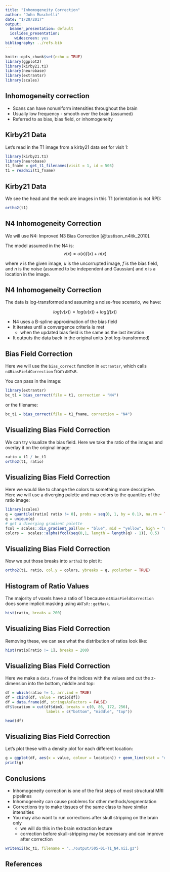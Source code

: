 ```yaml
---
title: "Inhomogeneity Correction"
author: "John Muschelli"
date: "1/20/2017"
output:
  beamer_presentation: default
  ioslides_presentation:
    widescreen: yes
bibliography: ../refs.bib
---
```


```r
knitr::opts_chunk$set(echo = TRUE)
library(ggplot2)
library(kirby21.t1)
library(neurobase)
library(extrantsr)
library(scales)
```

## Inhomogeneity correction

- Scans can have nonuniform intensities throughout the brain
- Usually low frequency - smooth over the brain (assumed)
- Referred to as bias, bias field, or inhomogeneity

## Kirby21 Data

Let's read in the T1 image from a kirby21 data set for visit 1:

```r
library(kirby21.t1)
library(neurobase)
t1_fname = get_t1_filenames(visit = 1, id = 505)
t1 = readnii(t1_fname)
```

## Kirby21 Data

We see the head and the neck are images in this T1 (orientation is not RPI):

```r
ortho2(t1)
```


## N4 Inhomogeneity Correction

We will use N4: Improved N3 Bias Correction [@tustison_n4itk_2010].  

The model assumed in the N4 is:
$$
v(x) = u(x)f(x) + n(x)
$$

where $v$ is the given image, $u$ is the uncorrupted image, $f$ is the bias field, and $n$ is the noise (assumed to be independent and Gaussian) and $x$ is a location in the image.


## N4 Inhomogeneity Correction

The data is log-transformed and assuming a noise-free scenario, we have:

$$
log(v(x)) = log(u(x)) + log( f(x) )
$$

- N4 uses a B-spline approximation of the bias field
- It iterates until a convergence criteria is met
    - when the updated bias field is the same as the last iteration
- It outputs the data back in the original units (not log-transformed)

## Bias Field Correction

Here we will use the `bias_correct` function in `extrantsr`, which calls `n4BiasFieldCorrection` from `ANTsR`.  

You can pass in the image:
```r
library(extrantsr)
bc_t1 = bias_correct(file = t1, correction = "N4")
```

or the filename:

```r
bc_t1 = bias_correct(file = t1_fname, correction = "N4")
```


## Visualizing Bias Field Correction

We can try visualize the bias field.  Here we take the ratio of the images and overlay it on the original image:

```r
ratio = t1 / bc_t1
ortho2(t1, ratio)
```

## Visualizing Bias Field Correction

Here we would like to change the colors to something more descriptive.  Here we will use a diverging palette and map colors to the quantiles of the ratio image:

```r
library(scales)
q = quantile(ratio[ ratio != 0], probs = seq(0, 1, by = 0.1), na.rm = TRUE)
q = unique(q)
# get a diverging gradient palette
fcol = scales::div_gradient_pal(low = "blue", mid = "yellow", high = "red") 
colors =  scales::alpha(fcol(seq(0,1, length = length(q) - 1)), 0.5)
```

## Visualizing Bias Field Correction

Now we put those breaks into `ortho2` to plot it:

```r
ortho2(t1, ratio, col.y = colors, ybreaks = q, ycolorbar = TRUE)
```


## Histogram of Ratio Values

The majority of voxels have a ratio of $1$ because `n4BiasFieldCorrection` does some implicit masking using `ANTsR::getMask`.

```r
hist(ratio, breaks = 200)
```


## Visualizing Bias Field Correction

Removing these, we can see what the distribution of ratios look like:

```r
hist(ratio[ratio != 1], breaks = 200)
```


## Visualizing Bias Field Correction

Here we make a `data.frame` of the indices with the values and cut the z-dimension into the bottom, middle and top:

```r
df = which(ratio != 1, arr.ind = TRUE)
df = cbind(df, value = ratio[df])
df = data.frame(df, stringsAsFactors = FALSE)
df$location = cut(df$dim3, breaks = c(0, 86, 172, 256),
                  labels = c("bottom", "middle", "top"))
```
```r
head(df)
```

## Visualizing Bias Field Correction

Let's plot these with a density plot for each different location:
```r
g = ggplot(df, aes(x = value, colour = location)) + geom_line(stat = "density")
print(g)
```

## Conclusions

- Inhomogeneity correction is one of the first steps of most structural MRI pipelines
- Inhomogeneity can cause problems for other methods/segmentation
- Corrections try to make tissues of the same class to have similar intensities
- You may also want to run corrections after skull stripping on the brain only
    - we will do this in the brain extraction lecture
    - correction before skull-stripping may be necessary and can improve after correction


```r
writenii(bc_t1, filename = "../output/505-01-T1_N4.nii.gz")
```

## References



